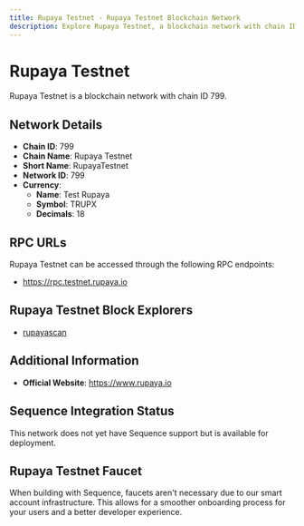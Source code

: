 ```yaml
--- 
title: Rupaya Testnet - Rupaya Testnet Blockchain Network
description: Explore Rupaya Testnet, a blockchain network with chain ID 799. Learn about its native currency, Test Rupaya, and how to interact with the network.
---
```


# Rupaya Testnet

Rupaya Testnet is a blockchain network with chain ID 799.

## Network Details

- **Chain ID**: 799
- **Chain Name**: Rupaya Testnet
- **Short Name**: RupayaTestnet
- **Network ID**: 799
- **Currency**: 
  - **Name**: Test Rupaya
  - **Symbol**: TRUPX
  - **Decimals**: 18

## RPC URLs

Rupaya Testnet can be accessed through the following RPC endpoints:

- https://rpc.testnet.rupaya.io

## Rupaya Testnet Block Explorers

- [rupayascan](https://scan.testnet.rupaya.io)

## Additional Information

- **Official Website**: https://www.rupaya.io

## Sequence Integration Status

This network does not yet have Sequence support but is available for deployment.

## Rupaya Testnet Faucet

When building with Sequence, faucets aren't necessary due to our smart account infrastructure. This allows for a smoother onboarding process for your users and a better developer experience.
